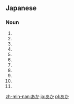 ==Japanese==     
===Noun===
{{ja-noun|h|rom=aka}}                        
# {{japdef|赤|[[red]]}}
# {{japdef|紅|[[crimson]]}}
# {{japdef|朱|[[vermilion]]}}
# {{japdef|緋|[[red]] (silk red)}}
# {{japdef|絳|[[red]] (dark red similar to 緋)}}
# {{japdef|丹|[[red]] (light vermilion)}}
# {{japdef|赭|[[red]], [[rouge]], [[clay]] (colour)}}
# {{japdef|赬|[[red]]}}
# {{japdef|垢|[[dirt]], [[grime]]}}
# {{japdef|淦|[[bilge]]}}
# {{japdef|閼伽|[[water]] (old Japanese or used in Buddhism)}}


[[zh-min-nan:あか]]
[[ja:あか]]
[[pl:あか]]